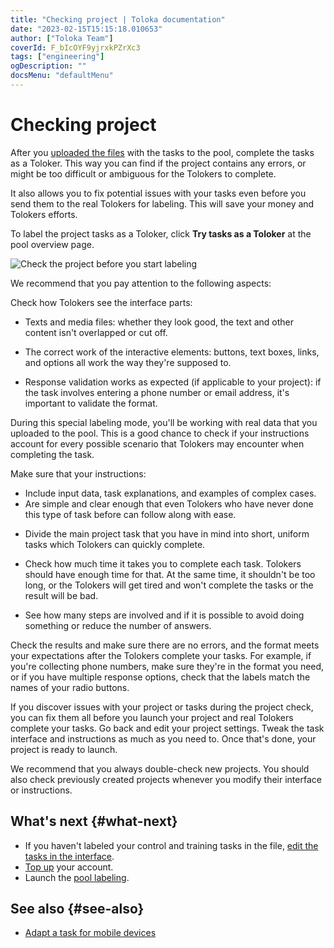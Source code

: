 ```yaml
---
title: "Checking project | Toloka documentation"
date: "2023-02-15T15:15:18.010653"
author: ["Toloka Team"]
coverId: F_bIcOYF9yjrxkPZrXc3
tags: ["engineering"]
ogDescription: ""
docsMenu: "defaultMenu"
---
```


# Checking project

After you [uploaded the files](/docs-new/guide/task_upload) with the tasks to the pool, complete the tasks as a Toloker. This way you can find if the project contains any errors, or might be too difficult or ambiguous for the Tolokers to complete.

It also allows you to fix potential issues with your tasks even before you send them to the real Tolokers for labeling. This will save your money and Tolokers efforts.

To label the project tasks as a Toloker, click **Try tasks as a Toloker** at the pool overview page.

<Image withBackground imageId="1675425607481" alt="Check the project before you start labeling" />

We recommend that you pay attention to the following aspects:

<Cut title="Task interface visible to Tolokers">

Check how Tolokers see the interface parts:

- Texts and media files: whether they look good, the text and other content isn't overlapped or cut off.

- The correct work of the interactive elements: buttons, text boxes, links, and options all work the way they're supposed to.

- Response validation works as expected (if applicable to your project): if the task involves entering a phone number or email address, it's important to validate the format.

</Cut>

<Cut title="Task instructions Tolokers will see">

During this special labeling mode, you'll be working with real data that you uploaded to the pool. This is a good chance to check if your instructions account for every possible scenario that Tolokers may encounter when completing the task.

Make sure that your instructions:

- Include input data, task explanations, and examples of complex cases.
- Are simple and clear enough that even Tolokers who have never done this type of task before can follow along with ease.

</Cut>

<Cut title="Task labeling process">

- Divide the main project task that you have in mind into short, uniform tasks which Tolokers can quickly complete.

- Check how much time it takes you to complete each task. Tolokers should have enough time for that. At the same time, it shouldn't be too long, or the Tolokers will get tired and won't complete the tasks or the result will be bad.

- See how many steps are involved and if it is possible to avoid doing something or reduce the number of answers.

</Cut>

<Cut title="Output format">

Check the results and make sure there are no errors, and the format meets your expectations after the Tolokers complete your tasks. For example, if you're collecting phone numbers, make sure they're in the format you need, or if you have multiple response options, check that the labels match the names of your radio buttons.

</Cut>

If you discover issues with your project or tasks during the project check, you can fix them all before you launch your project and real Tolokers complete your tasks. Go back and edit your project settings. Tweak the task interface and instructions as much as you need to. Once that's done, your project is ready to launch.

We recommend that you always double-check new projects. You should also check previously created projects whenever you modify their interface or instructions.

## What's next {#what-next}

- If you haven't labeled your control and training tasks in the file, [edit the tasks in the interface](/docs-new/guide/task_markup).
- [Top up](/docs-new/guide/refill) your account.
- Launch the [pool labeling](/docs-new/guide/pool-run-and-stop).

## See also {#see-also}

- [Adapt a task for mobile devices](/docs-new/guide/mobile)
